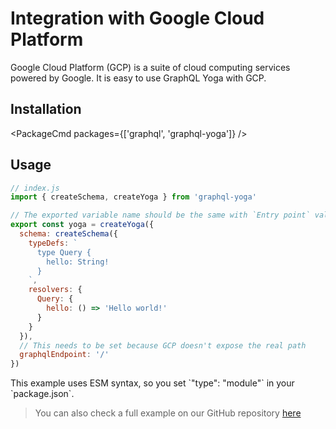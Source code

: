 
# Integration with Google Cloud Platform

Google Cloud Platform (GCP) is a suite of cloud computing services powered by Google.
It is easy to use GraphQL Yoga with GCP.

## Installation

<PackageCmd packages={['graphql', 'graphql-yoga']} />

## Usage

```js
// index.js
import { createSchema, createYoga } from 'graphql-yoga'

// The exported variable name should be the same with `Entry point` value defined in Cloud Functions configuration
export const yoga = createYoga({
  schema: createSchema({
    typeDefs: `
      type Query {
        hello: String!
      }
    `,
    resolvers: {
      Query: {
        hello: () => 'Hello world!'
      }
    }
  }),
  // This needs to be set because GCP doesn't expose the real path
  graphqlEndpoint: '/'
})
```

<Callout>
  This example uses ESM syntax, so you set `"type": "module"` in your
  `package.json`.
</Callout>

> You can also check a full example on our GitHub repository [here](https://github.com/dotansimha/graphql-yoga/tree/v3/examples/gcp)
